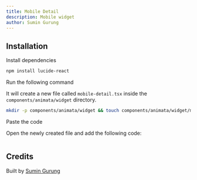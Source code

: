 ```yaml
---
title: Mobile Detail
description: Mobile widget
author: Sumin Gurung
---
```


<ComponentPreview name="widget-mobile-detail--docs" />

## Installation

<Steps>
<Step>Install dependencies</Step>

```bash
npm install lucide-react
```

<Step>Run the following command</Step>

It will create a new file called `mobile-detail.tsx` inside the `components/animata/widget` directory.

```bash
mkdir -p components/animata/widget && touch components/animata/widget/mobile-detail.tsx
```

<Step>Paste the code</Step>

Open the newly created file and add the following code:

```jsx file=<rootDir>/animata/widget/mobile-detail.tsx

```

</Steps>

## Credits

Built by [Sumin Gurung](https://github.com/GrgSumin)
